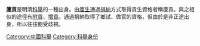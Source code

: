  {{Unreferenced |time=2011-11-01T10:57:28+00:00 }}
'''廩貢'''是明清[[科舉|科舉]]的一種出身。由[[廩生|廩生]]通過[[捐納|捐納]]方式取得貢生資格者稱廩貢。與之相似的途徑有[[附貢|附貢]]、[[增貢|增貢]]。通過捐納取得了鄉試、做官的資格，但由於是非正途出身，所以往往飽受歧視。

[[Category:中國科舉|Category:中國科舉]]
[[Category:科舉身份|Category:科舉身份]]